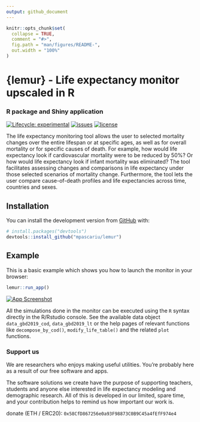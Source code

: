 ```yaml
---
output: github_document
---
```


<!-- README.md is generated from README.Rmd. Please edit that file -->

```r
knitr::opts_chunk$set(
  collapse = TRUE,
  comment = "#>",
  fig.path = "man/figures/README-",
  out.width = "100%"
)
```

# {lemur} - Life expectancy monitor upscaled in R
### R package and Shiny application

<!-- badges: start -->
[![Lifecycle: experimental](https://img.shields.io/badge/lifecycle-experimental-orange.svg)](https://www.tidyverse.org/lifecycle/#experimental)
[![issues](https://img.shields.io/github/issues-raw/mpascariu/lemur.svg)](https://github.com/mpascariu/lemur/issues)
[![license](https://img.shields.io/badge/License-GNU GPLv3-blue.svg)](https://github.com/mpascariu/lemur/blob/master/LICENSE)

<!-- badges: end -->

The life expectancy monitoring tool allows the user to selected 
mortality changes over the entire lifespan or at specific ages, as well as 
for overall mortality or for specific causes of death. For example, how 
would life expectancy look if cardiovascular mortality were to be reduced 
by 50\%? Or how would life expectancy look if infant mortality was eliminated? 
The tool facilitates assessing changes and comparisons in life expectancy 
under those selected scenarios of mortality change. Furthermore, the tool 
lets the user compare cause-of-death profiles and life expectancies across 
time, countries and sexes.

## Installation

You can install the development version from 
[GitHub](https://github.com/mpascariu/lemur) with:

``` r
# install.packages("devtools")
devtools::install_github("mpascariu/lemur")
```
## Example

This is a basic example which shows you how to launch the monitor in your
browser:

```r
lemur::run_app()
```
[![App Screenshot](inst/app/www/app_lemur_20220315.png)](https://github.com/mpascariu/lemur)

All the simulations done in the monitor can be executed using the `R` syntax
directly in the R/Rstudio console. See the available data object 
`data_gbd2019_cod`, `data_gbd2019_lt` or the help pages of relevant functions 
like `decompose_by_cod()`, `modify_life_table()` and the related `plot` 
functions.

### Support us
We are researchers who enjoys making useful utilities. 
You're probably here as a result of our free software and apps.

The software solutions we create have the purpose of supporting teachers, 
students and anyone else interested in life expectancy modeling and demographic 
research. All of this is developed in our limited, spare time, 
and your contribution helps to remind us how important our work is.

donate (ETH / ERC20): `0x58CfD867256e0a93F98873C0B9C45a4fEfF974e4`
